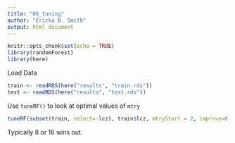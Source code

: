 ```yaml
---
title: "06_tuning"
author: "Ericka B. Smith"
output: html_document
---
```


```r
knitr::opts_chunk$set(echo = TRUE)
library(randomForest)
library(here)
```

Load Data

```r
train <- readRDS(here("results", "train.rds"))
test <- readRDS(here("results", "test.rds"))
```

Use `tuneRF()` to look at optimal values of `mtry`

```r
tuneRF(subset(train, select=-lcz), train$lcz, mtryStart = 2, improve=0.01)
```

Typically 8 or 16 wins out.

